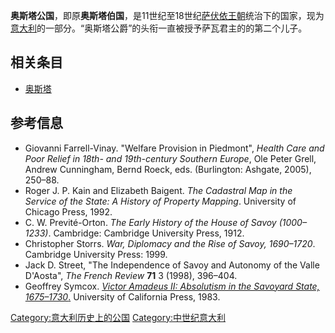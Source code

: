 '''奥斯塔公国'''，即原'''奥斯塔伯国'''，是11世纪至18世纪[[萨伏依王朝|萨伏依王朝]]统治下的国家，现为[[意大利|意大利]]的一部分。“奥斯塔公爵”的头衔一直被授予萨瓦君主的的第二个儿子。

== 相关条目 ==
*[[奥斯塔|奥斯塔]]

== 参考信息 ==
*Giovanni Farrell-Vinay. "Welfare Provision in Piedmont", ''Health Care and Poor Relief in 18th- and 19th-century Southern Europe'', Ole Peter Grell, Andrew Cunningham, Bernd Roeck, eds. (Burlington: Ashgate, 2005), 250–88.
*Roger J. P. Kain and Elizabeth Baigent. ''The Cadastral Map in the Service of the State: A History of Property Mapping''. University of Chicago Press, 1992. 
*C. W. Previté-Orton. ''The Early History of the House of Savoy (1000–1233)''. Cambridge: Cambridge University Press, 1912.
*Christopher Storrs. ''War, Diplomacy and the Rise of Savoy, 1690–1720''. Cambridge University Press: 1999.
*Jack D. Street, "The Independence of Savoy and Autonomy of the Valle D'Aosta", ''The French Review'' '''71''' 3 (1998), 396–404.
*Geoffrey Symcox. [http://books.google.ca/books?id=WSaUCA1HzroC ''Victor Amadeus II: Absolutism in the Savoyard State, 1675–1730''.]{{Wayback|url=http://books.google.ca/books?id=WSaUCA1HzroC |date=20121110194115 }} University of California Press, 1983. 

{{history-stub}}

[[Category:意大利历史上的公国|Category:意大利历史上的公国]]
[[Category:中世纪意大利|Category:中世纪意大利]]
